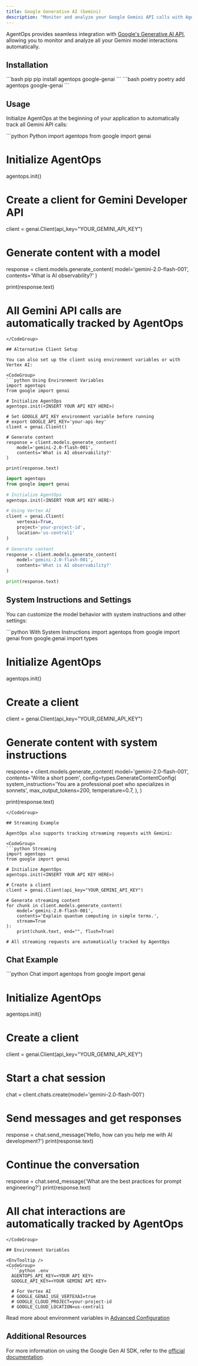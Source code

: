 ```yaml
---
title: Google Generative AI (Gemini)
description: "Monitor and analyze your Google Gemini API calls with AgentOps"
---
```



AgentOps provides seamless integration with [Google's Generative AI API](https://ai.google.dev/), allowing you to monitor and analyze all your Gemini model interactions automatically.

## Installation

<CodeGroup>
  ```bash pip
  pip install agentops google-genai
  ```
  ```bash poetry
  poetry add agentops google-genai
  ```
</CodeGroup>

## Usage

Initialize AgentOps at the beginning of your application to automatically track all Gemini API calls:

<CodeGroup>
```python Python
import agentops
from google import genai

# Initialize AgentOps
agentops.init(<INSERT YOUR API KEY HERE>)

# Create a client for Gemini Developer API
client = genai.Client(api_key="YOUR_GEMINI_API_KEY")

# Generate content with a model
response = client.models.generate_content(
    model='gemini-2.0-flash-001',
    contents='What is AI observability?'
)

print(response.text)

# All Gemini API calls are automatically tracked by AgentOps
```
</CodeGroup>

## Alternative Client Setup

You can also set up the client using environment variables or with Vertex AI:

<CodeGroup>
```python Using Environment Variables
import agentops
from google import genai

# Initialize AgentOps
agentops.init(<INSERT YOUR API KEY HERE>)

# Set GOOGLE_API_KEY environment variable before running
# export GOOGLE_API_KEY='your-api-key'
client = genai.Client()

# Generate content
response = client.models.generate_content(
    model='gemini-2.0-flash-001',
    contents='What is AI observability?'
)

print(response.text)
```

```python Vertex AI
import agentops
from google import genai

# Initialize AgentOps
agentops.init(<INSERT YOUR API KEY HERE>)

# Using Vertex AI
client = genai.Client(
    vertexai=True,
    project='your-project-id',
    location='us-central1'
)

# Generate content
response = client.models.generate_content(
    model='gemini-2.0-flash-001',
    contents='What is AI observability?'
)

print(response.text)
```
</CodeGroup>

## System Instructions and Settings

You can customize the model behavior with system instructions and other settings:

<CodeGroup>
```python With System Instructions
import agentops
from google import genai
from google.genai import types

# Initialize AgentOps
agentops.init(<INSERT YOUR API KEY HERE>)

# Create a client
client = genai.Client(api_key="YOUR_GEMINI_API_KEY")

# Generate content with system instructions
response = client.models.generate_content(
    model='gemini-2.0-flash-001',
    contents='Write a short poem',
    config=types.GenerateContentConfig(
        system_instruction='You are a professional poet who specializes in sonnets',
        max_output_tokens=200,
        temperature=0.7,
    ),
)

print(response.text)
```
</CodeGroup>

## Streaming Example

AgentOps also supports tracking streaming requests with Gemini:

<CodeGroup>
```python Streaming
import agentops
from google import genai

# Initialize AgentOps
agentops.init(<INSERT YOUR API KEY HERE>)

# Create a client
client = genai.Client(api_key="YOUR_GEMINI_API_KEY")

# Generate streaming content
for chunk in client.models.generate_content(
    model='gemini-2.0-flash-001',
    contents='Explain quantum computing in simple terms.',
    stream=True
):
    print(chunk.text, end="", flush=True)

# All streaming requests are automatically tracked by AgentOps
```
</CodeGroup>

## Chat Example

<CodeGroup>
```python Chat
import agentops
from google import genai

# Initialize AgentOps
agentops.init(<INSERT YOUR API KEY HERE>)

# Create a client
client = genai.Client(api_key="YOUR_GEMINI_API_KEY")

# Start a chat session
chat = client.chats.create(model='gemini-2.0-flash-001')

# Send messages and get responses
response = chat.send_message('Hello, how can you help me with AI development?')
print(response.text)

# Continue the conversation
response = chat.send_message('What are the best practices for prompt engineering?')
print(response.text)

# All chat interactions are automatically tracked by AgentOps
```
</CodeGroup>

## Environment Variables

<EnvTooltip />
<CodeGroup>
  ```python .env
  AGENTOPS_API_KEY=<YOUR API KEY>
  GOOGLE_API_KEY=<YOUR GEMINI API KEY>
  
  # For Vertex AI
  # GOOGLE_GENAI_USE_VERTEXAI=true
  # GOOGLE_CLOUD_PROJECT=your-project-id
  # GOOGLE_CLOUD_LOCATION=us-central1
  ```
</CodeGroup>

Read more about environment variables in [Advanced Configuration](/v2/usage/advanced-configuration)

## Additional Resources

For more information on using the Google Gen AI SDK, refer to the [official documentation](https://googleapis.github.io/python-genai/).

<script type="module" src="/scripts/github_stars.js"></script>
<script type="module" src="/scripts/scroll-img-fadein-animation.js"></script>
<script type="module" src="/scripts/button_heartbeat_animation.js"></script>
<script type="css" src="/styles/styles.css"></script> 